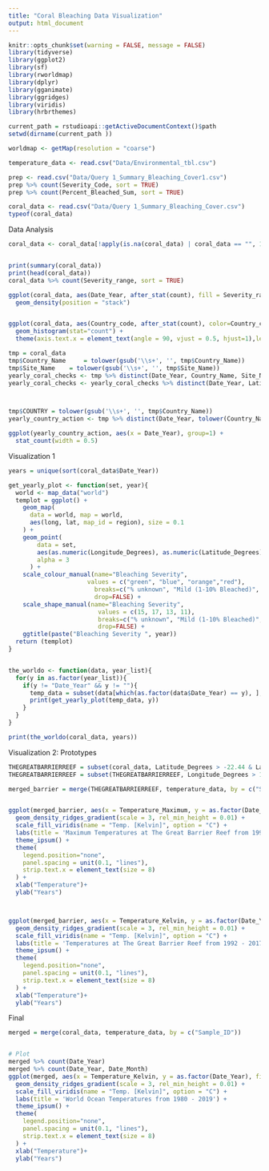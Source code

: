 ```yaml
---
title: "Coral Bleaching Data Visualization"
output: html_document
---
```


```r
knitr::opts_chunk$set(warning = FALSE, message = FALSE) 
library(tidyverse)
library(ggplot2)
library(sf)
library(rworldmap)
library(dplyr)
library(gganimate)
library(ggridges)
library(viridis)
library(hrbrthemes)

current_path = rstudioapi::getActiveDocumentContext()$path 
setwd(dirname(current_path ))

worldmap <- getMap(resolution = "coarse")

temperature_data <- read.csv("Data/Environmental_tbl.csv")

prep <- read.csv("Data/Query 1_Summary_Bleaching_Cover1.csv")
prep %>% count(Severity_Code, sort = TRUE)
prep %>% count(Percent_Bleached_Sum, sort = TRUE)

coral_data <- read.csv("Data/Query 1_Summary_Bleaching_Cover.csv")
typeof(coral_data)
```

Data Analysis

```r
coral_data <- coral_data[!apply(is.na(coral_data) | coral_data == "", 1, all),]


print(summary(coral_data))
print(head(coral_data))  
coral_data %>% count(Severity_range, sort = TRUE)

ggplot(coral_data, aes(Date_Year, after_stat(count), fill = Severity_range)) +
  geom_density(position = "stack")


ggplot(coral_data, aes(Country_code, after_stat(count), color=Country_code)) +
  geom_histogram(stat="count") +
  theme(axis.text.x = element_text(angle = 90, vjust = 0.5, hjust=1),legend.position="none")

tmp = coral_data
tmp$Country_Name	 = tolower(gsub('\\s+', '', tmp$Country_Name))
tmp$Site_Name	 = tolower(gsub('\\s+', '', tmp$Site_Name))
yearly_coral_checks <- tmp %>% distinct(Date_Year, Country_Name, Site_Name, .keep_all = TRUE)
yearly_coral_checks <- yearly_coral_checks %>% distinct(Date_Year, Latitude_Degrees, Longitude_Degrees, .keep_all = TRUE)



tmp$COUNTRY = tolower(gsub('\\s+', '', tmp$Country_Name))
yearly_country_action <- tmp %>% distinct(Date_Year, tolower(Country_Name), .keep_all = TRUE)

ggplot(yearly_country_action, aes(x = Date_Year), group=1) +
  stat_count(width = 0.5)
```
Visualization 1

```r
years = unique(sort(coral_data$Date_Year))

get_yearly_plot <- function(set, year){
  world <- map_data("world")
  templot = ggplot() +
    geom_map(
      data = world, map = world,
      aes(long, lat, map_id = region), size = 0.1
    ) + 
    geom_point(
        data = set,
        aes(as.numeric(Longitude_Degrees), as.numeric(Latitude_Degrees), color = as.factor(Severity_range), shape = as.factor(Severity_range)),
        alpha = 3
      ) + 
    scale_colour_manual(name="Bleaching Severity",
                      values = c("green", "blue", "orange","red"),          
                        breaks=c("% unknown", "Mild (1-10% Bleached)", "Moderate (11-50% Bleached)", "Severe (>50% Bleached)"),
                        drop=FALSE) + 
    scale_shape_manual(name="Bleaching Severity",
                         values = c(15, 17, 13, 11),
                         breaks=c("% unknown", "Mild (1-10% Bleached)", "Moderate (11-50% Bleached)", "Severe (>50% Bleached)"),
                         drop=FALSE) + 
    ggtitle(paste("Bleaching Severity ", year))
  return (templot)
}


the_worldo <- function(data, year_list){
  for(y in as.factor(year_list)){
    if(y != "Date_Year" && y != ""){
      temp_data = subset(data[which(as.factor(data$Date_Year) == y), ],!(Severity_Code %in% c(0)))
      print(get_yearly_plot(temp_data, y))
    }
  }
}

print(the_worldo(coral_data, years))
```

Visualization 2: Prototypes

```r
THEGREATBARRIERREEF = subset(coral_data, Latitude_Degrees > -22.44 & Latitude_Degrees < -9.23)
THEGREATBARRIERREEF = subset(THEGREATBARRIERREEF, Longitude_Degrees > 142.93 & Longitude_Degrees < 152.82)

merged_barrier = merge(THEGREATBARRIERREEF, temperature_data, by = c("Sample_ID"))


ggplot(merged_barrier, aes(x = Temperature_Maximum, y = as.factor(Date_Year), fill = ..x..)) +
  geom_density_ridges_gradient(scale = 3, rel_min_height = 0.01) +
  scale_fill_viridis(name = "Temp. [Kelvin]", option = "C") +
  labs(title = 'Maximum Temperatures at The Great Barrier Reef from 1992 - 2017') +
  theme_ipsum() +
  theme(
    legend.position="none",
    panel.spacing = unit(0.1, "lines"),
    strip.text.x = element_text(size = 8)
  ) +
  xlab("Temperature")+
  ylab("Years")



ggplot(merged_barrier, aes(x = Temperature_Kelvin, y = as.factor(Date_Year), fill = ..x..)) +
  geom_density_ridges_gradient(scale = 3, rel_min_height = 0.01) +
  scale_fill_viridis(name = "Temp. [Kelvin]", option = "C") +
  labs(title = 'Temperatures at The Great Barrier Reef from 1992 - 2017') +
  theme_ipsum() +
  theme(
    legend.position="none",
    panel.spacing = unit(0.1, "lines"),
    strip.text.x = element_text(size = 8)
  ) +
  xlab("Temperature")+
  ylab("Years")

```

Final 

```r
merged = merge(coral_data, temperature_data, by = c("Sample_ID"))


# Plot
merged %>% count(Date_Year)
merged %>% count(Date_Year, Date_Month)
ggplot(merged, aes(x = Temperature_Kelvin, y = as.factor(Date_Year), fill = ..x..)) +
  geom_density_ridges_gradient(scale = 3, rel_min_height = 0.01) +
  scale_fill_viridis(name = "Temp. [Kelvin]", option = "C") +
  labs(title = 'World Ocean Temperatures from 1980 - 2019') +
  theme_ipsum() +
  theme(
    legend.position="none",
    panel.spacing = unit(0.1, "lines"),
    strip.text.x = element_text(size = 8)
  ) +
  xlab("Temperature")+
  ylab("Years")
```

